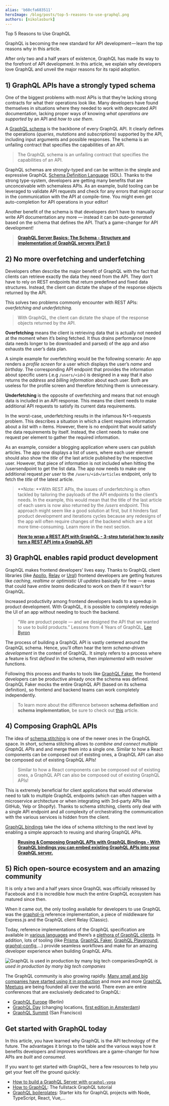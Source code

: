 ```yaml
---
alias: 'b60cfa683511'
heroImage: /blog/posts/top-5-reasons-to-use-graphql.png
authors: [nikolasburk]
---
```



<PostTitle>Top 5 Reasons to Use GraphQL</PostTitle>

<Abstract>
  GraphQL is becoming the new standard for API development — learn the top reasons why in this article.
</Abstract>

After only two and a half years of existence, GraphQL has made its way to the forefront of API development. In this article, we explain why developers love GraphQL and unveil the major reasons for its rapid adoption.

## 1) GraphQL APIs have a strongly typed schema

One of the biggest problems with most APIs is that they’re lacking strong contracts for what their operations look like. Many developers have found themselves in situations where they needed to work with deprecated API documentation, lacking proper ways of knowing _what operations are supported_ by an API and _how to use them_.

A [GraphQL schema](https://blog.graph.cool/graphql-server-basics-the-schema-ac5e2950214e) is the backbone of every GraphQL API. It clearly defines the operations (_queries_, _mutations_ and _subscriptions_) supported by the API, including input arguments and possible responses. The schema is an unfailing contract that specifies the capabilities of an API.

> The GraphQL schema is an unfailing contract that specifies the capabilities of an API.

GraphQL schemas are strongly-typed and can be written in the simple and expressive GraphQL [Schema Definition Language](https://blog.graph.cool/graphql-sdl-schema-definition-language-6755bcb9ce51) (SDL). Thanks to the strong type-system, developers are getting many benefits that are unconceivable with schemaless APIs. As an example, build tooling can be leveraged to validate API requests and check for any errors that might occur in the communication with the API at compile-time. You might even get auto-completion for API operations in your editor!

Another benefit of the schema is that developers don’t have to manually write API documentation any more — instead it can be _auto-generated_ based on the schema that defines the API. That’s a game-changer for API development!

> [**GraphQL Server Basics: The Schema - Structure and implementation of GraphQL servers (Part I)**](https://blog.graph.cool/graphql-server-basics-the-schema-ac5e2950214e)

## 2) No more overfetching and underfetching

Developers often describe the major benefit of GraphQL with the fact that clients can retrieve exactly the data they need from the API. They don’t have to rely on REST endpoints that return predefined and fixed data structures. Instead, the client can dictate the shape of the response objects returned by the API.

This solves two problems commonly encounter with REST APIs: _overfetching and underfetching_.

> With GraphQL, the client can dictate the shape of the response objects returned by the API.

**Overfetching** means the client is retrieving data that is actually not needed at the moment when it’s being fetched. It thus drains performance (more data needs longer to be downloaded and parsed) of the app and also exhausts the user’s data plan.

A simple example for overfetching would be the following scenario: An app renders a _profile screen_ for a user which displays the user’s _name_ and _birthday_. The corresponding API endpoint that provides the information about specific users (.e.g `/users/<id>`) is designed in a way that it also returns the _address_ and _billing information_ about each user. Both are useless for the profile screen and therefore fetching them is unnecessary.

**Underfetching** is the opposite of overfetching and means that not enough data is included in an API response. This means the client needs to make additional API requests to satisfy its current data requirements.

In the worst-case, underfetching results in the infamous N+1-requests problem. This describes a situation in which a client requires information about a _list_ with `n` items. However, there is no endpoint that would satisfy the data requirements by itself. Instead, the client needs to make one request per element to gather the required information.

As an example, consider a blogging application where users can publish articles. The app now displays a list of users, where each user element should also show the _title_ of the last article published by the respective user. However, that piece of information is not included when hitting the /usersendpoint to get the list data. The app now needs to make one additional request _per user_ to the `/users/<id>/articles` endpoint, only to fetch the _title_ of the latest article.

> **Note: **With REST APIs, the issues of underfetching is often tackled by tailoring the payloads of the API endpoints to the client’s needs. In the example, this would mean that the title of the last article of each users is now also returned by the _/users_ endpoint. This approach might seem like a good solution at first, but it hinders fast product development and iterations cycles because any redesigns of the app will often require changes of the backend which are a lot more time-consuming. Learn more in the next section.

> [**How to wrap a REST API with GraphQL - 3-step tutorial how to easily turn a REST API into a GraphQL API**](https://blog.graph.cool/how-to-wrap-a-rest-api-with-graphql-8bf3fb17547d)

## 3) GraphQL enables rapid product development

GraphQL makes frontend developers’ lives easy. Thanks to GraphQL client libraries (like [Apollo](https://www.apollographql.com/client), [Relay](https://facebook.github.io/relay/) or [Urql](https://github.com/FormidableLabs/urql)) frontend developers are getting features like _caching_, _realtime_ or _optimistic UI updates_ basically for free — areas that could have _entire teams_ dedicated to work on them if it wasn’t for GraphQL.

Increased productivity among frontend developers leads to a speedup in product development. With GraphQL, it is possible to completely redesign the UI of an app without needing to touch the backend.

> “We are product people — and we designed the API that we wanted to use to build products.” Lessons from 4 Years of GraphQL, [Lee Byron](https://www.twitter.com/leeb)

<Youtube videoId="zVNrqo9XGOs" />

The process of building a GraphQL API is vastly centered around the GraphQL schema. Hence, you’ll often hear the term _schema-driven development_ in the context of GraphQL. It simply refers to a process where a feature is first _defined_ in the schema, then _implemented_ with resolver functions.

Following this process and thanks to tools like [GraphQL Faker](https://github.com/APIs-guru/graphql-faker), the frontend developers can be productive already once the schema was defined. GraphQL Faker mocks the entire GraphQL API (based on its schema definition), so frontend and backend teams can work completely independently.

> To learn more about the difference between **schema definition** and **schema implementation**, be sure to check out [this](https://blog.graph.cool/graphql-server-basics-the-schema-ac5e2950214e) article.

## 4) Composing GraphQL APIs

The idea of [schema stitching](https://blog.graph.cool/graphql-schema-stitching-explained-schema-delegation-4c6caf468405) is one of the newer ones in the GraphQL space. In short, schema stitching allows to _combine and connect multiple GraphQL APIs_ and and merge them into a single one. Similar to how a React components can be composed out of existing ones, a GraphQL API can also be composed out of existing GraphQL APIs!

> Similar to how a React components can be composed out of existing ones, a GraphQL API can also be composed out of existing GraphQL APIs!

This is extremely beneficial for client applications that would otherwise need to talk to multiple GraphQL endpoints (which can often happen with a microservice architecture or when integrating with 3rd-party APIs like GitHub, Yelp or Shopify). Thanks to schema stitching, clients only deal with a single API endpoint and all complexity of orchestrating the communication with the various services is hidden from the client.

[GraphQL bindings](https://blog.graph.cool/reusing-composing-graphql-apis-with-graphql-bindings-80a4aa37cff5) take the idea of schema stitching to the next level by enabling a simple approach to reusing and sharing GraphQL APIs.

> [**Reusing & Composing GraphQL APIs with GraphQL Bindings - With GraphQL bindings you can embed existing GraphQL APIs into your GraphQL server.**](https://blog.graph.cool/reusing-composing-graphql-apis-with-graphql-bindings-80a4aa37cff5)

## 5) Rich open-source ecosystem and an amazing community

It is only a two and a half years since GraphQL was officially released by Facebook and it is incredible how much the entire GraphQL ecosystem has matured since then.

When it came out, the only tooling available for developers to use GraphQL was the [graphql-js](https://github.com/graphql/graphql-js) reference implementation, a piece of middleware for Express.js and the GraphQL client Relay (Classic).

Today, reference implementations of the GraphQL specification are available in [various languages](http://graphql.org/code/#server-libraries) and there’s a [plethora of GraphQL clients](https://itnext.io/exploring-different-graphql-clients-d1bc69de305f). In addition, lots of tooling (like [Prisma](https://www.prisma.io/), [GraphQL Faker](https://github.com/APIs-guru/graphql-faker), [GraphQL Playground](https://github.com/graphcool/graphql-playground), [graphql-config](https://github.com/graphcool/graphql-config),…) provide seamless workflows and make for an amazing developer experience when building GraphQL APIs.

![GraphQL is used in production by many big tech companies](https://cdn-images-1.medium.com/max/2814/1*OPs5D2XrAcFI1hDay-_nEQ.png)_GraphQL is used in production by many big tech companies_

The GraphQL community is also growing rapidly. [Many small and big companies have started using it in production](http://graphql.org/users/) and more and more [GraphQL Meetups](http://graphql.org/community/upcoming-events/#meetups) are being founded all over the world. There even are entire conferences that are exclusively dedicated to GraphQL:

- [GraphQL Europe](https://www.graphql-europe.org) (Berlin)
- [GraphQL Day](https://www.graphqlday.org/) (changing locations, [first edition in Amsterdam](https://medium.com/graphql-europe/graphql-day-in-amsterdam-on-april-14-dee87bd9fc21))
- [GraphQL Summit](https://summit.graphql.com) (San Francisco)

## Get started with GraphQL today

In this article, you have learned why GraphQL is the API technology of the future. The advantages it brings to the table and the various ways how it benefits developers and improves workflows are a game-changer for how APIs are _built_ and _consumed_.

If you want to get started with GraphQL, here a few resources to help you get your feet off the ground quickly:

- [How to build a GraphQL Server with `graphql-yoga`](https://blog.graph.cool/tutorial-how-to-build-a-graphql-server-with-graphql-yoga-6da86f346e68)
- [How to GraphQL](https://www.howtographql.com/): The fullstack GraphQL tutorial
- [GraphQL boilerplates](https://github.com/graphql-boilerplates): Starter kits for GraphQL projects with Node, TypeScript, React, Vue,…
